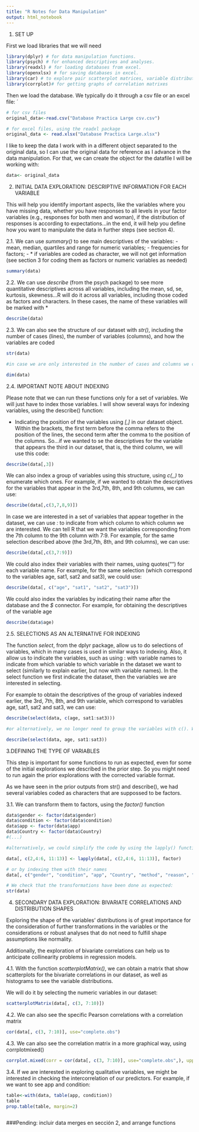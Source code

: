 ```yaml
---
title: "R Notes for Data Manipulation"
output: html_notebook
---
```



1. SET UP

First we load libraries that we will need
```r
library(dplyr) # for data manipulation functions.
library(psych) # for enhanced descriptives and analyses.
library(readxl) # for loading databases from excel.
library(openxlsx) # for saving databases in excel.
library(car) # to explore pair scatterplot matrices, variable distributions,  box-cox transformations
library(corrplot)# for getting graphs of correlation matrixes
```




Then we load the database. We typically do it through a csv file or an excel file: ´

```r
# for csv files
original_data<-read.csv("Database Practica Large csv.csv")

# for excel files, using the readxl package
original_data <- read.xlsx("Database Practica Large.xlsx")
```


I like to keep the data I work with in a different object separated to the original data, so I can use the original data for reference as I advance in the data manipulation. For that, we can create the object for the datafile I will be working with: 

```r
data<- original_data

```



2. INITIAL DATA EXPLORATION: DESCRIPTIVE INFORMATION FOR EACH VARIABLE

This will help you identify important aspects, like the variables where you have missing data, whether you have responses to all levels in your factor variables (e.g., responses for both men and woman), if the distribution of responses is according to expectations...in the end, it will help you define how you want to manipulate the data in further steps (see section 4). 

2.1. We can use *summary()* to see main descriptives of the variables: 
- mean, median, quartiles and range for numeric variables; 
- frequencies for factors;
- * if variables are coded as character, we will not get information (see section 3 for coding them as factors or numeric variables as needed)

```r
summary(data)
```
2.2. We can use *describe* (from the psych package) to see more quantitative descriptives across all variables, including the mean, sd, se, kurtosis, skewness...R will do it across all variables, including those coded as factors and characters. In these cases, the name of these variables will be marked with *


```r
describe(data)
```



2.3. We can also see the structure of our dataset with *str()*, including the number of cases (lines), the number of variables (columns), and how the variables are coded

```r
str(data)

#in case we are only interested in the number of cases and columns we can just use dim():

dim(data)
```


2.4. IMPORTANT NOTE ABOUT INDEXING

Please note that we can run these functions only for a set of variables. We will just have to index those variables. I will show several ways for indexing variables, using the describe() function: 

- Indicating the position of the variables using *[,]* in our dataset object. Within the brackets, the first term before the comma refers to the position of the lines, the second term after the comma to the position of the columns. So...if we wanted to se the descriptives for the variable that appears the third in our dataset, that is, the third column, we will use this code: 

```r
describe(data[,3])
```

We can also index a group of variables using this structure, using *c(,,)* to enumerate which ones. For example, if we wanted to obtain the descriptives for the variables that appear in the 3rd,7th, 8th, and 9th columns, we can use: 


```r
describe(data[,c(3,7,8,9)])
```
In case we are interested in a set of variables that appear together in the dataset, we can use *:* to indicate from which column to which column we are interested. We can tell R that we want the variables corresponding from the 7th column to the 9th column with 7:9. For example, for the same selection described above (the 3rd,7th, 8th, and 9th columns), we can use: 

```r

describe(data[,c(3,7:9)])

```

We could also index their variables with their names, using quotes("") for each variable name. For example, for the same selection (which correspond to the variables age, sat1, sat2 and sat3), we could use:  

```r

describe(data[, c("age", "sat1", "sat2", "sat3")])


```


We could also index the variables by indicating their name after the database and the *$* connector. For example, for obtaining the descriptives of the variable age

```r
describe(data$age)
```


2.5. SELECTIONS AS AN ALTERNATIVE FOR INDEXING

The function *select*, from the dplyr package, allow us to do selections of variables, which in many cases is used in similar ways to indexing. Also, it allow us to indicate the variables, such as using : with variable names to indicate from which variable to which variable in the dataset we want to select (similarly to explain earlier, but now with variable names). In the select function we first indicate the dataset, then the variables we are interested in selecting. 

For example to obtain the descriptives of the group of variables indexed earlier, the 3rd, 7th, 8th, and 9th variable, which correspond to variables age, sat1, sat2 and sat3, we can use: 

```r
describe(select(data, c(age, sat1:sat3)))

#or alternatively, we no longer need to group the variables with c(). We can just list them after the dataset name. 

describe(select(data, age, sat1:sat3))

```





3.DEFINING THE TYPE OF VARIABLES

This step is important for some functions to run as expected, even for some of the initial explorations we described in the prior step. So you might need to run again the prior explorations with the corrected variable format. 

As we have seen in the prior outputs from str() and describe(), we had several variables coded as characters that are suppossed to be factors. 

3.1. We can transform them to factors, using the *factor()* function

```r

data$gender <- factor(data$gender)
data$condition <- factor(data$condition)
data$app <- factor(data$app)
data$Country <- factor(data$Country)
#(...)

#alternatively, we could simplify the code by using the lapply() function and specific indexes by their position in the dataframe

data[, c(2,4:6, 11:13)] <- lapply(data[, c(2,4:6, 11:13)], factor)

# or by indexing them with their names
data[, c("gender", "condition", "app", "Country", "method", "reason", "country")] <- lapply(data[, c("gender", "condition", "app", "Country", "method", "reason", "country")], factor)

# We check that the transformations have been done as expected: 
str(data)

```




4. SECONDARY DATA EXPLORATION: BIVARIATE CORRELATIONS AND DISTRIBUTION SHAPES

Exploring the shape of the variables' distributions is of great importance for the consideration of further transformations in the variables or the considerations or robust analyses that do not need to fulfill shape assumptions like normality. 

Additionally, the exploration of bivariate correlations can help us to anticipate collinearity problems in regression models. 


4.1. With the function *scatterplotMatrix()*, we can obtain a matrix that show scatterplots for the bivariate correlations in our dataset, as well as histograms to see the variable distributions. 

We will do it by selecting the numeric variables in our dataset: 


```r
scatterplotMatrix(data[, c(3, 7:10)])
```

4.2. We can also see the specific Pearson correlations with a correlation matrix

```r
cor(data[, c(3, 7:10)], use="complete.obs")
```

4.3. We can also see the correlation matrix in a more graphical way, using corrplotmixed()

```r
corrplot.mixed(corr = cor(data[, c(3, 7:10)], use="complete.obs",), upper= "ellipse")
```

3.4. If we are interested in exploring qualitative variables, we might be interested in checking the intercorrelation of our predictors. For example, if we want to see app and condition: 

```r
table<-with(data, table(app, condition))
table
prop.table(table, margin=2)



```

###Pending: incluir data merges en sección 2, and arrange functions